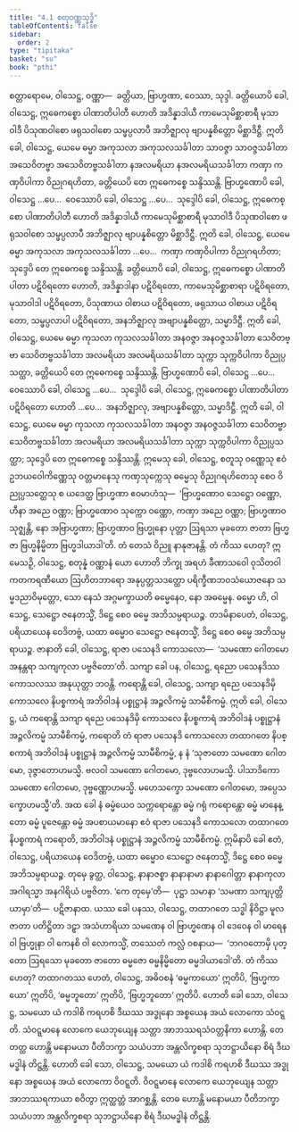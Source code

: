 ```yaml
---
title: "4.1 စတုဝဏ္ဏသုဒ္ဓိ"
tableOfContents: false
sidebar:
  order: 2
type: "tipitaka"
basket: "su"
book: "pthi"
---
```



<DynamicBreadcrumb />

<Division number="115" book="pthi" e="ch" v="8" p="67">

<Paragraph number="245" book="pthi">
စတ္တာရောမေ, ဝါသေဋ္ဌ, ဝဏ္ဏာ—  ခတ္တိယာ, ဗြာဟ္မဏာ, ဝေဿာ, သုဒ္ဒါ. ခတ္တိယောပိ ခေါ, ဝါသေဋ္ဌ, ဣဓေကစ္စော ပါဏာတိပါတီ ဟောတိ အဒိန္နာဒါယီ ကာမေသုမိစ္ဆာစာရီ မုသာဝါဒီ ပိသုဏဝါစော ဖရုသဝါစော သမ္ဖပ္ပလာပီ အဘိဇ္ဈာလု ဗျာပန္နစိတ္တော မိစ္ဆာဒိဋ္ဌီ. ဣတိ ခေါ, ဝါသေဋ္ဌ, ယေမေ ဓမ္မာ အကုသလာ အကုသလသင်္ခါတာ သာဝဇ္ဇာ သာဝဇ္ဇသင်္ခါတာ အသေဝိတဗ္ဗာ အသေဝိတဗ္ဗသင်္ခါတာ နအလမရိယာ နအလမရိယသင်္ခါတာ ကဏှာ ကဏှဝိပါကာ ဝိညုဂရဟိတာ, ခတ္တိယေပိ တေ ဣဓေကစ္စေ သန္ဒိဿန္တိ. ဗြာဟ္မဏောပိ ခေါ, ဝါသေဋ္ဌ …ပေ…  ဝေဿောပိ ခေါ, ဝါသေဋ္ဌ …ပေ…  သုဒ္ဒေါပိ ခေါ, ဝါသေဋ္ဌ, ဣဓေကစ္စော ပါဏာတိပါတီ ဟောတိ အဒိန္နာဒါယီ ကာမေသုမိစ္ဆာစာရီ မုသာဝါဒီ ပိသုဏဝါစော ဖရုသဝါစော သမ္ဖပ္ပလာပီ အဘိဇ္ဈာလု ဗျာပန္နစိတ္တော မိစ္ဆာဒိဋ္ဌီ. ဣတိ ခေါ, ဝါသေဋ္ဌ, ယေမေ ဓမ္မာ အကုသလာ အကုသလသင်္ခါတာ …ပေ…  ကဏှာ ကဏှဝိပါကာ ဝိညုဂရဟိတာ; သုဒ္ဒေပိ တေ ဣဓေကစ္စေ သန္ဒိဿန္တိ.
</Paragraph>

<Paragraph number="246" book="pthi">
ခတ္တိယောပိ ခေါ, ဝါသေဋ္ဌ, ဣဓေကစ္စော ပါဏာတိပါတာ ပဋိဝိရတော ဟောတိ, အဒိန္နာဒါနာ ပဋိဝိရတော, ကာမေသုမိစ္ဆာစာရာ ပဋိဝိရတော, မုသာဝါဒါ ပဋိဝိရတော, ပိသုဏာယ ဝါစာယ ပဋိဝိရတော, ဖရုသာယ ဝါစာယ ပဋိဝိရတော, သမ္ဖပ္ပလာပါ ပဋိဝိရတော, အနဘိဇ္ဈာလု အဗျာပန္နစိတ္တော, သမ္မာဒိဋ္ဌီ. ဣတိ ခေါ, ဝါသေဋ္ဌ, ယေမေ ဓမ္မာ ကုသလာ ကုသလသင်္ခါတာ အနဝဇ္ဇာ အနဝဇ္ဇသင်္ခါတာ သေဝိတဗ္ဗာ သေဝိတဗ္ဗသင်္ခါတာ အလမရိယာ အလမရိယသင်္ခါတာ သုက္ကာ သုက္ကဝိပါကာ ဝိညုပ္ပသတ္ထာ, ခတ္တိယေပိ တေ ဣဓေကစ္စေ သန္ဒိဿန္တိ. ဗြာဟ္မဏောပိ ခေါ, ဝါသေဋ္ဌ …ပေ…  ဝေဿောပိ ခေါ, ဝါသေဋ္ဌ …ပေ…  သုဒ္ဒေါပိ ခေါ, ဝါသေဋ္ဌ, ဣဓေကစ္စော ပါဏာတိပါတာ ပဋိဝိရတော ဟောတိ …ပေ…  အနဘိဇ္ဈာလု, အဗျာပန္နစိတ္တော, သမ္မာဒိဋ္ဌီ. ဣတိ ခေါ, ဝါသေဋ္ဌ, ယေမေ ဓမ္မာ ကုသလာ ကုသလသင်္ခါတာ အနဝဇ္ဇာ အနဝဇ္ဇသင်္ခါတာ သေဝိတဗ္ဗာ သေဝိတဗ္ဗသင်္ခါတာ အလမရိယာ အလမရိယသင်္ခါတာ သုက္ကာ သုက္ကဝိပါကာ ဝိညုပ္ပသတ္ထာ; သုဒ္ဒေပိ တေ ဣဓေကစ္စေ သန္ဒိဿန္တိ.
</Paragraph>

</Division>
<Division number="116" book="pthi" e="ch" v="8" p="68">

<Paragraph number="247" book="pthi">
ဣမေသု ခေါ, ဝါသေဋ္ဌ, စတူသု ဝဏ္ဏေသု ဧဝံ ဥဘယဝေါကိဏ္ဏေသု ဝတ္တမာနေသု ကဏှသုက္ကေသု ဓမ္မေသု ဝိညုဂရဟိတေသု စေဝ ဝိညုပ္ပသတ္ထေသု စ ယဒေတ္ထ ဗြာဟ္မဏာ ဧဝမာဟံသု—  ‘ဗြာဟ္မဏောဝ သေဋ္ဌော ဝဏ္ဏော, ဟီနာ အညေ ဝဏ္ဏာ; ဗြာဟ္မဏောဝ သုက္ကော ဝဏ္ဏော, ကဏှာ အညေ ဝဏ္ဏာ; ဗြာဟ္မဏာဝ သုဇ္ဈန္တိ, နော အဗြာဟ္မဏာ; ဗြာဟ္မဏာဝ ဗြဟ္မုနော ပုတ္တာ ဩရသာ မုခတော ဇာတာ ဗြဟ္မဇာ ဗြဟ္မနိမ္မိတာ ဗြဟ္မဒါယာဒါ’တိ. တံ တေသံ ဝိညူ နာနုဇာနန္တိ. တံ ကိဿ ဟေတု? ဣမေသဉှိ, ဝါသေဋ္ဌ, စတုန္နံ ဝဏ္ဏာနံ ယော ဟောတိ ဘိက္ခု အရဟံ ခီဏာသဝေါ ဝုသိတဝါ ကတကရဏီယော ဩဟိတဘာရော အနုပ္ပတ္တသဒတ္ထော ပရိက္ခီဏဘဝသံယောဇနော သမ္မဒညာဝိမုတ္တော, သော နေသံ အဂ္ဂမက္ခာယတိ ဓမ္မေနေဝ, နော အဓမ္မေန. ဓမ္မော ဟိ, ဝါသေဋ္ဌ, သေဋ္ဌော ဇနေတသ္မိံ, ဒိဋ္ဌေ စေဝ ဓမ္မေ အဘိသမ္ပရာယဉ္စ.
</Paragraph>

</Division>
<Division number="117" book="pthi" e="ch" v="8" p="68">

<Paragraph number="248" book="pthi">
တဒမိနာပေတံ, ဝါသေဋ္ဌ, ပရိယာယေန ဝေဒိတဗ္ဗံ, ယထာ ဓမ္မောဝ သေဋ္ဌော ဇနေတသ္မိံ, ဒိဋ္ဌေ စေဝ ဓမ္မေ အဘိသမ္ပရာယဉ္စ.
</Paragraph>

<Paragraph number="249" book="pthi">
ဇာနာတိ ခေါ, ဝါသေဋ္ဌ, ရာဇာ ပသေနဒိ ကောသလော—  ‘သမဏော ဂေါတမော အနန္တရာ သကျကုလာ ပဗ္ဗဇိတော’တိ. သကျာ ခေါ ပန, ဝါသေဋ္ဌ, ရညော ပသေနဒိဿ ကောသလဿ အနုယုတ္တာ ဘဝန္တိ. ကရောန္တိ ခေါ, ဝါသေဋ္ဌ, သကျာ ရညေ ပသေနဒိမှိ ကောသလေ နိပစ္စကာရံ အဘိဝါဒနံ ပစ္စုဋ္ဌာနံ အဉ္ဇလိကမ္မံ သာမီစိကမ္မံ. ဣတိ ခေါ, ဝါသေဋ္ဌ, ယံ ကရောန္တိ သကျာ ရညေ ပသေနဒိမှိ ကောသလေ နိပစ္စကာရံ အဘိဝါဒနံ ပစ္စုဋ္ဌာနံ အဉ္ဇလိကမ္မံ သာမီစိကမ္မံ, ကရောတိ တံ ရာဇာ ပသေနဒိ ကောသလော တထာဂတေ နိပစ္စကာရံ အဘိဝါဒနံ ပစ္စုဋ္ဌာနံ အဉ္ဇလိကမ္မံ သာမီစိကမ္မံ, န နံ ‘သုဇာတော သမဏော ဂေါတမော, ဒုဇ္ဇာတောဟမသ္မိ. ဗလဝါ သမဏော ဂေါတမော, ဒုဗ္ဗလောဟမသ္မိ. ပါသာဒိကော သမဏော ဂေါတမော, ဒုဗ္ဗဏ္ဏောဟမသ္မိ. မဟေသက္ခော သမဏော ဂေါတမော, အပ္ပေသက္ခောဟမသ္မီ’တိ. အထ ခေါ နံ ဓမ္မံယေဝ သက္ကရောန္တော ဓမ္မံ ဂရုံ ကရောန္တော ဓမ္မံ မာနေန္တော ဓမ္မံ ပူဇေန္တော ဓမ္မံ အပစာယမာနော ဧဝံ ရာဇာ ပသေနဒိ ကောသလော တထာဂတေ နိပစ္စကာရံ ကရောတိ, အဘိဝါဒနံ ပစ္စုဋ္ဌာနံ အဉ္ဇလိကမ္မံ သာမီစိကမ္မံ. ဣမိနာပိ ခေါ ဧတံ, ဝါသေဋ္ဌ, ပရိယာယေန ဝေဒိတဗ္ဗံ, ယထာ ဓမ္မောဝ သေဋ္ဌော ဇနေတသ္မိံ, ဒိဋ္ဌေ စေဝ ဓမ္မေ အဘိသမ္ပရာယဉ္စ.
</Paragraph>

</Division>
<Division number="118" book="pthi" e="ch" v="8" p="69">

<Paragraph number="250" book="pthi">
တုမှေ ခွတ္ထ, ဝါသေဋ္ဌ, နာနာဇစ္စာ နာနာနာမာ နာနာဂေါတ္တာ နာနာကုလာ အဂါရသ္မာ အနဂါရိယံ ပဗ္ဗဇိတာ. ‘ကေ တုမှေ’တိ—  ပုဋ္ဌာ သမာနာ ‘သမဏာ သကျပုတ္တိယာမှာ’တိ—  ပဋိဇာနာထ. ယဿ ခေါ ပနဿ, ဝါသေဋ္ဌ, တထာဂတေ သဒ္ဓါ နိဝိဋ္ဌာ မူလဇာတာ ပတိဋ္ဌိတာ ဒဠှာ အသံဟာရိယာ သမဏေန ဝါ ဗြာဟ္မဏေန ဝါ ဒေဝေန ဝါ မာရေန ဝါ ဗြဟ္မုနာ ဝါ ကေနစိ ဝါ လောကသ္မိံ, တဿေတံ ကလ္လံ ဝစနာယ—  ‘ဘဂဝတောမှိ ပုတ္တော ဩရသော မုခတော ဇာတော ဓမ္မဇော ဓမ္မနိမ္မိတော ဓမ္မဒါယာဒေါ’တိ. တံ ကိဿ ဟေတု? တထာဂတဿ ဟေတံ, ဝါသေဋ္ဌ, အဓိဝစနံ ‘ဓမ္မကာယော’ ဣတိပိ, ‘ဗြဟ္မကာယော’ ဣတိပိ, ‘ဓမ္မဘူတော’ ဣတိပိ, ‘ဗြဟ္မဘူတော’ ဣတိပိ.
</Paragraph>

</Division>
<Division number="119" book="pthi" e="ch" v="8" p="69">

<Paragraph number="251" book="pthi">
ဟောတိ ခေါ သော, ဝါသေဋ္ဌ, သမယော ယံ ကဒါစိ ကရဟစိ ဒီဃဿ အဒ္ဓုနော အစ္စယေန အယံ လောကော သံဝဋ္ဋတိ. သံဝဋ္ဋမာနေ လောကေ ယေဘုယျေန သတ္တာ အာဘဿရသံဝတ္တနိကာ ဟောန္တိ. တေ တတ္ထ ဟောန္တိ မနောမယာ ပီတိဘက္ခာ သယံပဘာ အန္တလိက္ခစရာ သုဘဋ္ဌာယိနော စိရံ ဒီဃမဒ္ဓါနံ တိဋ္ဌန္တိ.
</Paragraph>

<Paragraph number="252" book="pthi">
ဟောတိ ခေါ သော, ဝါသေဋ္ဌ, သမယော ယံ ကဒါစိ ကရဟစိ ဒီဃဿ အဒ္ဓုနော အစ္စယေန အယံ လောကော ဝိဝဋ္ဋတိ. ဝိဝဋ္ဋမာနေ လောကေ ယေဘုယျေန သတ္တာ အာဘဿရကာယာ စဝိတွာ ဣတ္ထတ္တံ အာဂစ္ဆန္တိ. တေဓ ဟောန္တိ မနောမယာ ပီတိဘက္ခာ သယံပဘာ အန္တလိက္ခစရာ သုဘဋ္ဌာယိနော စိရံ ဒီဃမဒ္ဓါနံ တိဋ္ဌန္တိ.
</Paragraph>
</Division>